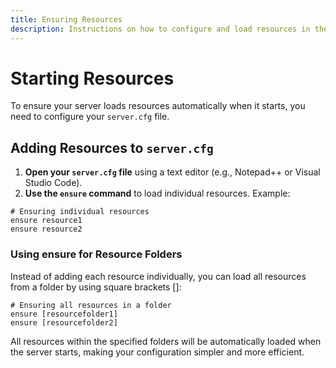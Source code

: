 ```yaml
---
title: Ensuring Resources
description: Instructions on how to configure and load resources in the server.cfg file
---
```


# Starting Resources

To ensure your server loads resources automatically when it starts, you need to configure your `server.cfg` file.

## Adding Resources to `server.cfg`

1. **Open your `server.cfg` file** using a text editor (e.g., Notepad++ or Visual Studio Code).
2. **Use the `ensure` command** to load individual resources. Example:

```plaintext
# Ensuring individual resources
ensure resource1
ensure resource2
```

### Using ensure for Resource Folders
Instead of adding each resource individually, you can load all resources from a folder by using square brackets []:

```plaintext
# Ensuring all resources in a folder
ensure [resourcefolder1]
ensure [resourcefolder2]
```
All resources within the specified folders will be automatically loaded when the server starts, making your configuration simpler and more efficient.